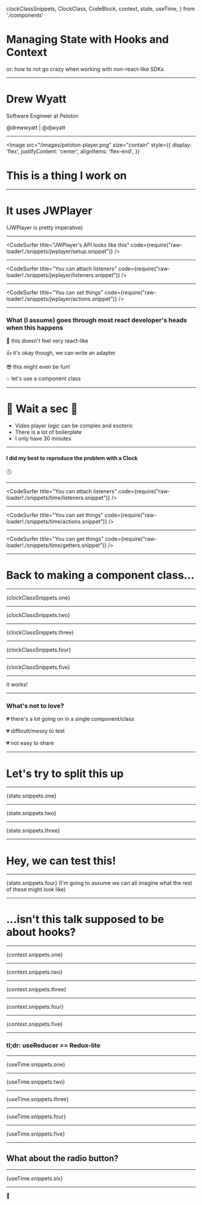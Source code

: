   clockClassSnippets,
  ClockClass,
  CodeBlock,
  context,
  state,
  useTime,
} from './components'


<Head>
  <title>Context</title>
</Head>

# Managing State with Hooks and Context

<Appear>
  or: how to not go crazy when working with non-react-like SDKs
</Appear>

---

<h1>Drew Wyatt</h1>
<p>Software Engineer at Peloton</p>
<p>@drewwyatt | @djwyatt</p>

---

<Image
  src="/images/peloton-player.png"
  size="contain"
  style={{
    display: 'flex',
    justifyContent: 'center',
    alignItems: 'flex-end',
  }}
>
  <Appear>
    <h1>This is a thing I work on</h1>
  </Appear>
</Image>

---

# It uses JWPlayer

<Appear>
  (JWPlayer is pretty imperative)
</Appear>

---

<CodeSurfer
  title="JWPlayer's API looks like this"
  code={require("raw-loader!./snippets/jwplayer/setup.snippet")}
/>

---

<CodeSurfer
  title="You can attach listeners"
  code={require("raw-loader!./snippets/jwplayer/listeners.snippet")}
/>

---

<CodeSurfer
  title="You can set things"
  code={require("raw-loader!./snippets/jwplayer/actions.snippet")}
/>

---

### What (I assume) goes through most react developer's heads when this happens

<div style={{ textAlign: 'left' }}>
  <Appear>
    <p>🤦‍&nbsp;this doesn't feel very react-like</p>
    <p>👍&nbsp;it's okay though, we can write an adapter</p>
    <p>😎&nbsp;this might even be fun!</p>
    <p>💡&nbsp;let's use a component class</p>
  </Appear>
</div>

---

# 🚫 Wait a sec 🚫

<ul style={{ textAlign: 'left' }}>
  <li>Video player logic can be complex and esoteric</li>
  <li>There is a lot of boilerplate</li>
  <li>I only have 30 minutes</li>
</ul>

---

#### I did my best to reproduce the problem with a Clock

🕔

---

<CodeSurfer
  title="You can attach listeners"
  code={require("raw-loader!./snippets/time/listeners.snippet")}
/>

---

<CodeSurfer
  title="You can set things"
  code={require("raw-loader!./snippets/time/actions.snippet")}
/>

---

<CodeSurfer
  title="You can get things"
  code={require("raw-loader!./snippets/time/getters.snippet")}
/>

---

# Back to making a component class...

---

<CodeBlock>{clockClassSnippets.one}</CodeBlock>

---

<CodeBlock>{clockClassSnippets.two}</CodeBlock>

---

<CodeBlock>{clockClassSnippets.three}</CodeBlock>

---

<CodeBlock>{clockClassSnippets.four}</CodeBlock>

---

<CodeBlock>{clockClassSnippets.five}</CodeBlock>

---

<ClockClass />

<Appear>
  It works!
</Appear>

---

### What's not to love?

<div style={{ textAlign: 'left' }}>
  <Appear>
    <p>💔&nbsp;there's a lot going on in a single component/class</p>
    <p>💔&nbsp;difficult/messy to test</p>
    <p>💔&nbsp;not easy to share</p>
  </Appear>
</div>

---

# Let's try to split this up

---

<CodeBlock>{state.snippets.one}</CodeBlock>

---

<CodeBlock>{state.snippets.two}</CodeBlock>

---

<CodeBlock>{state.snippets.three}</CodeBlock>

---

# Hey, we can test this!

---

<CodeBlock>{state.snippets.four}</CodeBlock>
<Appear>(I'm going to assume we can all imagine what the rest of these might  look like)</Appear>

---

# ...isn't this talk supposed to be about hooks?

---

<CodeBlock>{context.snippets.one}</CodeBlock>

---

<CodeBlock>{context.snippets.two}</CodeBlock>

---

<CodeBlock>{context.snippets.three}</CodeBlock>

---

<CodeBlock>{context.snippets.four}</CodeBlock>

---

<CodeBlock>{context.snippets.five}</CodeBlock>

---

### tl;dr: useReducer == Redux-lite

---

<CodeBlock>{useTime.snippets.one}</CodeBlock>

---

<CodeBlock>{useTime.snippets.two}</CodeBlock>

---

<CodeBlock>{useTime.snippets.three}</CodeBlock>

---

<CodeBlock>{useTime.snippets.four}</CodeBlock>

---

<CodeBlock>{useTime.snippets.five}</CodeBlock>

---

## What about the radio button?

---

<CodeBlock>{useTime.snippets.six}</CodeBlock>

---


👋
